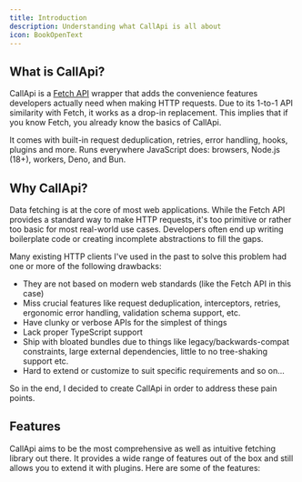 ```yaml
---
title: Introduction
description: Understanding what CallApi is all about
icon: BookOpenText
---
```


## What is CallApi?

CallApi is a [Fetch API](https://developer.mozilla.org/en-US/docs/Web/API/Fetch_API) wrapper that adds the convenience features developers actually need when making HTTP requests. Due to its 1-to-1 API similarity with Fetch, it works as a drop-in replacement. This implies that if you know Fetch, you already know the basics of CallApi.

It comes with built-in request deduplication, retries, error handling, hooks, plugins and more. Runs everywhere JavaScript does: browsers, Node.js (18+), workers, Deno, and Bun.

## Why CallApi?

Data fetching is at the core of most web applications. While the Fetch API provides a standard way to make HTTP requests, it's too primitive or rather too basic for most real-world use cases. Developers often end up writing boilerplate code or creating incomplete abstractions to fill the gaps.

Many existing HTTP clients I've used in the past to solve this problem had one or more of the following drawbacks:

- They are not based on modern web standards (like the Fetch API in this case)
- Miss crucial features like request deduplication, interceptors, retries, ergonomic error handling, validation schema support, etc.
- Have clunky or verbose APIs for the simplest of things
- Lack proper TypeScript support
- Ship with bloated bundles due to things like legacy/backwards-compat constraints, large external dependencies, little to no tree-shaking support etc.
- Hard to extend or customize to suit specific requirements and so on...

So in the end, I decided to create CallApi in order to address these pain points.

## Features

CallApi aims to be the most comprehensive as well as intuitive fetching library out there. It provides a wide range of features out of the box and still allows you to extend it with plugins. Here are some of the features:

<Cards>
	<Card
		title="Request Deduplication"
		description="Eliminates duplicate requests and by effect, race conditions."
	/>
	<Card
		title="Interceptors/Hooks"
		description="Callback functions that allows running of side effects at different points in the request/response lifecycle."
	/>
	<Card
		title="Smart Response Parser"
		description="Smart response parser for any response type (json, blob, buffer, etc.)."
	/>
	<Card
		title="Content Type Detection"
		description="Automatically detects the content type header of the response for common types."
	/>
	<Card
		title="URL Params and Query Support"
		description="Convenient syntax for adding url parameters as well as query strings to the request url."
	/>
	<Card title="Extensible" description="Plugins and hooks to extend the functionality." />
	<Card title="Response Validation" description="Allows you to validate the response before returning." />
	<Card
		title="Retries"
		description="Advanced retry mechanisms with linear and exponential backoff strategies or custom retry conditions."
	/>
</Cards>

